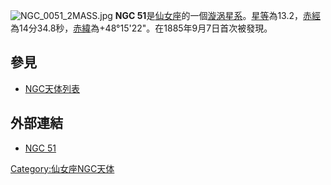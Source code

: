 [[File:NGC_0051_2MASS.jpg|thumb]]
'''NGC 51'''是[[仙女座|仙女座]]的一個[[漩涡星系|漩涡星系]]。[[星等|星等]]為13.2，[[赤經|赤經]]為14分34.8秒，[[赤緯|赤緯]]為+48°15'22"。在1885年9月7日首次被發現。

== 參見 ==
*[[NGC天体列表|NGC天体列表]]


== 外部連結 ==
* [https://web.archive.org/web/20051119103628/http://www.seds.org/~spider/ngc/ngc_fr.cgi?51 NGC 51]

{{Catalogs|NGC=51}}

[[Category:仙女座NGC天体|Category:仙女座NGC天体]]